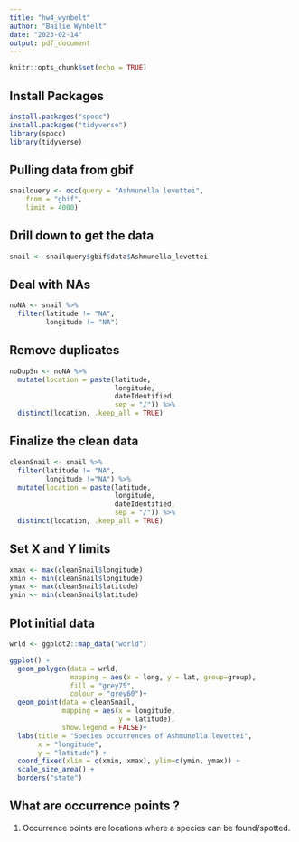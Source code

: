 ```yaml
---
title: "hw4_wynbelt"
author: "Bailie Wynbelt"
date: "2023-02-14"
output: pdf_document
---
```


```r
knitr::opts_chunk$set(echo = TRUE)
```

## Install Packages

```r
install.packages("spocc")
install.packages("tidyverse") 
library(spocc)
library(tidyverse)
```

## Pulling data from gbif
```r
snailquery <- occ(query = "Ashmunella levettei", 
    from = "gbif", 
    limit = 4000)

```

## Drill down to get the data 
```r
snail <- snailquery$gbif$data$Ashmunella_levettei
```

## Deal with NAs
```r
noNA <- snail %>% 
  filter(latitude != "NA",
         longitude != "NA")
```

## Remove duplicates
```r
noDupSn <- noNA %>% 
  mutate(location = paste(latitude, 
                          longitude,
                          dateIdentified,
                          sep = "/")) %>% 
  distinct(location, .keep_all = TRUE)
```

## Finalize the clean data
```r
cleanSnail <- snail %>% 
  filter(latitude != "NA", 
         longitude !="NA") %>% 
  mutate(location = paste(latitude, 
                          longitude, 
                          dateIdentified, 
                          sep = "/")) %>% 
  distinct(location, .keep_all = TRUE)
```

## Set X and Y limits 
```r
xmax <- max(cleanSnail$longitude)
xmin <- min(cleanSnail$longitude)
ymax <- max(cleanSnail$latitude)
ymin <- min(cleanSnail$latitude)

```

## Plot initial data
```r
wrld <- ggplot2::map_data("world")

ggplot() +
  geom_polygon(data = wrld,
               mapping = aes(x = long, y = lat, group=group), 
               fill = "grey75",
               colour = "grey60")+
  geom_point(data = cleanSnail, 
             mapping = aes(x = longitude,
                           y = latitude),
             show.legend = FALSE)+
  labs(title = "Species occurrences of Ashmunella levettei",
       x = "longitude",
       y = "latitude") +
  coord_fixed(xlim = c(xmin, xmax), ylim=c(ymin, ymax)) +
  scale_size_area() +
  borders("state")
```

## What are occurrence points ?
1. Occurrence points are locations where a species can be found/spotted.